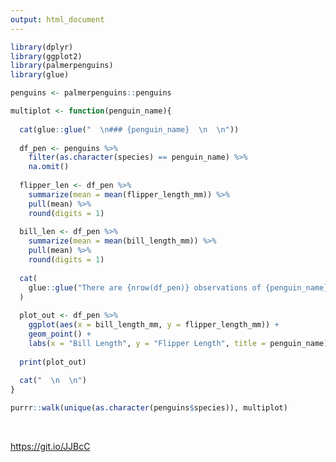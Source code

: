 ```yaml
---
output: html_document
---
```


  
```r

library(dplyr)
library(ggplot2)
library(palmerpenguins)
library(glue)

penguins <- palmerpenguins::penguins

multiplot <- function(penguin_name){
	
  cat(glue::glue("  \n### {penguin_name}  \n  \n"))
	
  df_pen <- penguins %>% 
    filter(as.character(species) == penguin_name) %>% 
    na.omit()
  
  flipper_len <- df_pen %>% 
    summarize(mean = mean(flipper_length_mm)) %>% 
    pull(mean) %>% 
    round(digits = 1)
  
  bill_len <- df_pen %>% 
    summarize(mean = mean(bill_length_mm)) %>% 
    pull(mean) %>% 
    round(digits = 1)
  
  cat(
    glue::glue("There are {nrow(df_pen)} observations of {penguin_name} penguins. The average flipper length is {flipper_len} and the average bill length is {bill_len}.  \n")
  )
  
  plot_out <- df_pen %>% 
    ggplot(aes(x = bill_length_mm, y = flipper_length_mm)) +
    geom_point() +
    labs(x = "Bill Length", y = "Flipper Length", title = penguin_name)
  
  print(plot_out)
  
  cat("  \n  \n")
}
```

```r

purrr::walk(unique(as.character(penguins$species)), multiplot)

```

<br>

<https://git.io/JJBcC>
